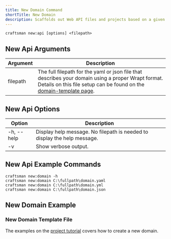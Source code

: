 ```yaml
---
title: New Domain Command
shortTitle: New Domain
description: Scaffolds out Web API files and projects based on a given template file in a json or yaml format.
---
```


```shell
craftsman new:api [options] <filepath>
```

## New Api Arguments
| Argument        | Description                                                  |
| --------------- | ------------------------------------------------------------ |
| filepath        | The full filepath for the yaml or json file that describes your domain using a proper Wrapt format. Details on this file setup can be found on the [domain-template page](/docs/domain-template).

## New Api Options
| Option          | Description                                                  |
| --------------- | ------------------------------------------------------------ |
| -h, --help      | Display help message. No filepath is needed to display the help message.
| -v              | Show verbose output.


## New Api Example Commands
```shell
craftsman new:domain -h
craftsman new:domain C:\fullpath\domain.yaml
craftsman new:domain C:\fullpath\domain.yml
craftsman new:domain C:\fullpath\domain.json
```

## New Domain Example

### New Domain Template File
The examples on the [project tutorial](/docs/tutorial) covers how to create a new domain.
